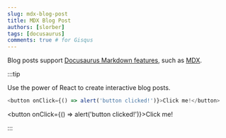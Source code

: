 ```yaml
---
slug: mdx-blog-post
title: MDX Blog Post
authors: [slorber]
tags: [docusaurus]
comments: true # for Gisqus
---
```


Blog posts support [Docusaurus Markdown features](https://docusaurus.io/docs/markdown-features), such as [MDX](https://mdxjs.com/).

:::tip

Use the power of React to create interactive blog posts.

```js
<button onClick={() => alert('button clicked!')}>Click me!</button>
```

<button onClick={() => alert('button clicked!')}>Click me!</button>

:::
